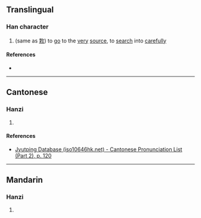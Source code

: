 {{character info}}
==Translingual==

===Han character===
{{Han char|rn=66|rad=攴|as=08|sn=12|four=61947|canj=WDYE|ids=⿰果攴}}

# (same as [[㪙]]) to [[go]] to the [[very]] [[source]], to [[search]] into [[carefully]]

====References====
* {{Han ref|kx=0473.020|dkj=13270|dj=0826.050|hdz=21464.090|uh=6564|ud=25956|bh=D975|bd=55669}}

----

==Cantonese==

===Hanzi===
{{yue-hanzi|jyut=[[fo2]]|y=fo2}}

# {{rfdef|yue|sort=攴08}}

====References====
* [http://www.iso10646hk.net/jp/document/download.jsp Jyutping Database (iso10646hk.net) - Cantonese Pronunciation List (Part 2), p. 120]

----

==Mandarin==

===Hanzi===
{{cmn-hanzi|pin=[[kě]] ([[ke3]])|wg=k'o<sup>3</sup>}}

# {{rfdef|cmn|sort=攴08}}